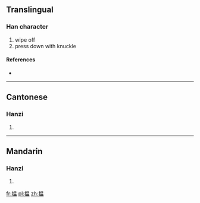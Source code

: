 {{also|搵}}
==Translingual==

===Han character===
{{Han char|rn=64|rad=手|as=09|sn=12|four=|canj=手日月廿 (QABT)}}

# wipe off
# press down with knuckle

====References====
* {{Han ref|kx=0445.341|hdz=31916.030|uh=63FE|ud=25598}}

----

==Cantonese==

===Hanzi===
{{yue-hanzi|jyut=wan<sup>2</sup>|y=wan<sup>2</sup>|tra=搵}}

# {{defn|lang=yue|sort=手09}}

----

==Mandarin==

===Hanzi===
{{cmn-hanzi|tra=搵|pin=[[wèn]] ([[wen4]])|wg=wen<sup>4</sup>}}

# {{defn|lang=cmn|sort=手09}}

[[fr:揾]]
[[pl:揾]]
[[zh:揾]]